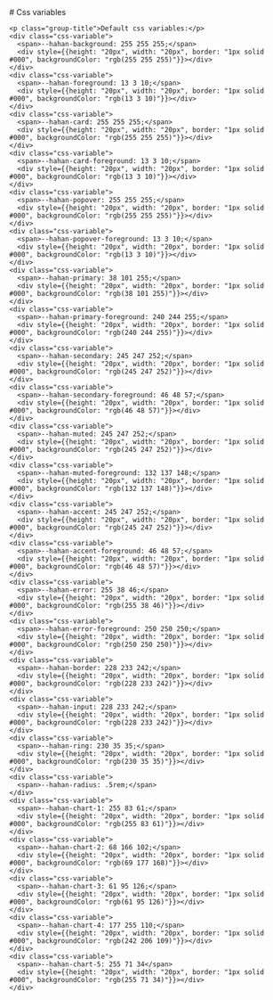
<Meta title='Configure your project' />

<div className="sb-container">
  <div className='sb-section-title'>
    # Css variables

    <p class="group-title">Default css variables:</p>
    <div class="css-variable">
      <span>--hahan-background: 255 255 255;</span>
      <div style={{height: "20px", width: "20px", border: "1px solid #000", backgroundColor: "rgb(255 255 255)"}}></div>
    </div>
    <div class="css-variable">
      <span>--hahan-foreground: 13 3 10;</span>
      <div style={{height: "20px", width: "20px", border: "1px solid #000", backgroundColor: "rgb(13 3 10)"}}></div>
    </div>
    <div class="css-variable">
      <span>--hahan-card: 255 255 255;</span>
      <div style={{height: "20px", width: "20px", border: "1px solid #000", backgroundColor: "rgb(255 255 255)"}}></div>
    </div>
    <div class="css-variable">
      <span>--hahan-card-foreground: 13 3 10;</span>
      <div style={{height: "20px", width: "20px", border: "1px solid #000", backgroundColor: "rgb(13 3 10)"}}></div>
    </div>
    <div class="css-variable">
      <span>--hahan-popover: 255 255 255;</span>
      <div style={{height: "20px", width: "20px", border: "1px solid #000", backgroundColor: "rgb(255 255 255)"}}></div>
    </div>
    <div class="css-variable">
      <span>--hahan-popover-foreground: 13 3 10;</span>
      <div style={{height: "20px", width: "20px", border: "1px solid #000", backgroundColor: "rgb(13 3 10)"}}></div>
    </div>
    <div class="css-variable">
      <span>--hahan-primary: 38 101 255;</span>
      <div style={{height: "20px", width: "20px", border: "1px solid #000", backgroundColor: "rgb(38 101 255)"}}></div>
    </div>
    <div class="css-variable">
      <span>--hahan-primary-foreground: 240 244 255;</span>
      <div style={{height: "20px", width: "20px", border: "1px solid #000", backgroundColor: "rgb(240 244 255)"}}></div>
    </div>
    <div class="css-variable">
      <span>--hahan-secondary: 245 247 252;</span>
      <div style={{height: "20px", width: "20px", border: "1px solid #000", backgroundColor: "rgb(245 247 252)"}}></div>
    </div>
    <div class="css-variable">
      <span>--hahan-secondary-foreground: 46 48 57;</span>
      <div style={{height: "20px", width: "20px", border: "1px solid #000", backgroundColor: "rgb(46 48 57)"}}></div>
    </div>
    <div class="css-variable">
      <span>--hahan-muted: 245 247 252;</span>
      <div style={{height: "20px", width: "20px", border: "1px solid #000", backgroundColor: "rgb(245 247 252)"}}></div>
    </div>
    <div class="css-variable">
      <span>--hahan-muted-foreground: 132 137 148;</span>
      <div style={{height: "20px", width: "20px", border: "1px solid #000", backgroundColor: "rgb(132 137 148)"}}></div>
    </div>
    <div class="css-variable">
      <span>--hahan-accent: 245 247 252;</span>
      <div style={{height: "20px", width: "20px", border: "1px solid #000", backgroundColor: "rgb(245 247 252)"}}></div>
    </div>
    <div class="css-variable">
      <span>--hahan-accent-foreground: 46 48 57;</span>
      <div style={{height: "20px", width: "20px", border: "1px solid #000", backgroundColor: "rgb(46 48 57)"}}></div>
    </div>
    <div class="css-variable">
      <span>--hahan-error: 255 38 46;</span>
      <div style={{height: "20px", width: "20px", border: "1px solid #000", backgroundColor: "rgb(255 38 46)"}}></div>
    </div>
    <div class="css-variable">
      <span>--hahan-error-foreground: 250 250 250;</span>
      <div style={{height: "20px", width: "20px", border: "1px solid #000", backgroundColor: "rgb(250 250 250)"}}></div>
    </div>
    <div class="css-variable">
      <span>--hahan-border: 228 233 242;</span>
      <div style={{height: "20px", width: "20px", border: "1px solid #000", backgroundColor: "rgb(228 233 242)"}}></div>
    </div>
    <div class="css-variable">
      <span>--hahan-input: 228 233 242;</span>
      <div style={{height: "20px", width: "20px", border: "1px solid #000", backgroundColor: "rgb(228 233 242)"}}></div>
    </div>
    <div class="css-variable">
      <span>--hahan-ring: 230 35 35;</span>
      <div style={{height: "20px", width: "20px", border: "1px solid #000", backgroundColor: "rgb(230 35 35)"}}></div>
    </div>
    <div class="css-variable">
      <span>--hahan-radius: .5rem;</span>
    </div>
    <div class="css-variable">
      <span>--hahan-chart-1: 255 83 61;</span>
      <div style={{height: "20px", width: "20px", border: "1px solid #000", backgroundColor: "rgb(255 83 61)"}}></div>
    </div>
    <div class="css-variable">
      <span>--hahan-chart-2: 68 166 102;</span>
      <div style={{height: "20px", width: "20px", border: "1px solid #000", backgroundColor: "rgb(69 177 168)"}}></div>
    </div>
    <div class="css-variable">
      <span>--hahan-chart-3: 61 95 126;</span>
      <div style={{height: "20px", width: "20px", border: "1px solid #000", backgroundColor: "rgb(61 95 126)"}}></div>
    </div>
    <div class="css-variable">
      <span>--hahan-chart-4: 177 255 110;</span>
      <div style={{height: "20px", width: "20px", border: "1px solid #000", backgroundColor: "rgb(242 206 109)"}}></div>
    </div>
    <div class="css-variable">
      <span>--hahan-chart-5: 255 71 34</span>
      <div style={{height: "20px", width: "20px", border: "1px solid #000", backgroundColor: "rgb(255 71 34)"}}></div>
    </div>

  </div>
  <div className="sb-section">
    
  </div>
</div>

<style>
	{`
  .css-variable {
    margin: 0;
    font-weight: 600;
    display: flex;
    gap: 10px;
    align-items: center;
  }

  .group-title {
    margin: 0;
    font-size: 18px;
    font-weight: 600;
  }

  .sb-container {
    margin-bottom: 48px;
  }

  .sb-section {
    width: 100%;
    display: flex;
    flex-direction: row;
    gap: 20px;
  }

  .sb-section-title {
    margin-bottom: 32px;
  }
  `}
</style>
